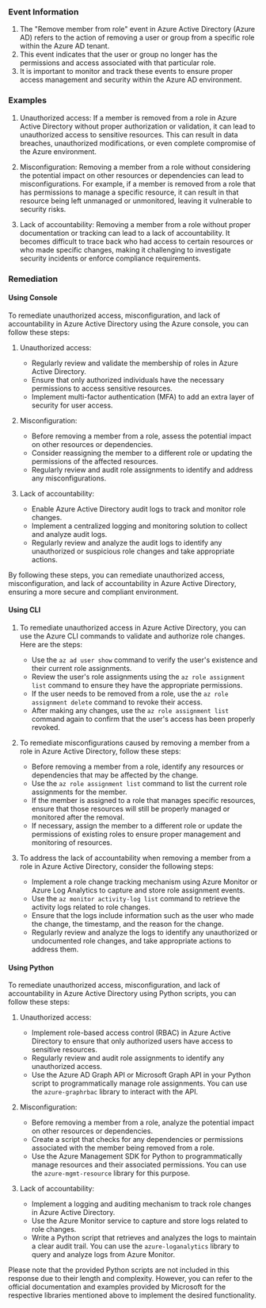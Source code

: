 
### Event Information

1. The "Remove member from role" event in Azure Active Directory (Azure AD) refers to the action of removing a user or group from a specific role within the Azure AD tenant.
2. This event indicates that the user or group no longer has the permissions and access associated with that particular role.
3. It is important to monitor and track these events to ensure proper access management and security within the Azure AD environment.


### Examples

1. Unauthorized access: If a member is removed from a role in Azure Active Directory without proper authorization or validation, it can lead to unauthorized access to sensitive resources. This can result in data breaches, unauthorized modifications, or even complete compromise of the Azure environment.

2. Misconfiguration: Removing a member from a role without considering the potential impact on other resources or dependencies can lead to misconfigurations. For example, if a member is removed from a role that has permissions to manage a specific resource, it can result in that resource being left unmanaged or unmonitored, leaving it vulnerable to security risks.

3. Lack of accountability: Removing a member from a role without proper documentation or tracking can lead to a lack of accountability. It becomes difficult to trace back who had access to certain resources or who made specific changes, making it challenging to investigate security incidents or enforce compliance requirements.

### Remediation

#### Using Console

To remediate unauthorized access, misconfiguration, and lack of accountability in Azure Active Directory using the Azure console, you can follow these steps:

1. Unauthorized access:
   - Regularly review and validate the membership of roles in Azure Active Directory.
   - Ensure that only authorized individuals have the necessary permissions to access sensitive resources.
   - Implement multi-factor authentication (MFA) to add an extra layer of security for user access.

2. Misconfiguration:
   - Before removing a member from a role, assess the potential impact on other resources or dependencies.
   - Consider reassigning the member to a different role or updating the permissions of the affected resources.
   - Regularly review and audit role assignments to identify and address any misconfigurations.

3. Lack of accountability:
   - Enable Azure Active Directory audit logs to track and monitor role changes.
   - Implement a centralized logging and monitoring solution to collect and analyze audit logs.
   - Regularly review and analyze the audit logs to identify any unauthorized or suspicious role changes and take appropriate actions.

By following these steps, you can remediate unauthorized access, misconfiguration, and lack of accountability in Azure Active Directory, ensuring a more secure and compliant environment.

#### Using CLI

1. To remediate unauthorized access in Azure Active Directory, you can use the Azure CLI commands to validate and authorize role changes. Here are the steps:

   - Use the `az ad user show` command to verify the user's existence and their current role assignments.
   - Review the user's role assignments using the `az role assignment list` command to ensure they have the appropriate permissions.
   - If the user needs to be removed from a role, use the `az role assignment delete` command to revoke their access.
   - After making any changes, use the `az role assignment list` command again to confirm that the user's access has been properly revoked.

2. To remediate misconfigurations caused by removing a member from a role in Azure Active Directory, follow these steps:

   - Before removing a member from a role, identify any resources or dependencies that may be affected by the change.
   - Use the `az role assignment list` command to list the current role assignments for the member.
   - If the member is assigned to a role that manages specific resources, ensure that those resources will still be properly managed or monitored after the removal.
   - If necessary, assign the member to a different role or update the permissions of existing roles to ensure proper management and monitoring of resources.

3. To address the lack of accountability when removing a member from a role in Azure Active Directory, consider the following steps:

   - Implement a role change tracking mechanism using Azure Monitor or Azure Log Analytics to capture and store role assignment events.
   - Use the `az monitor activity-log list` command to retrieve the activity logs related to role changes.
   - Ensure that the logs include information such as the user who made the change, the timestamp, and the reason for the change.
   - Regularly review and analyze the logs to identify any unauthorized or undocumented role changes, and take appropriate actions to address them.

#### Using Python

To remediate unauthorized access, misconfiguration, and lack of accountability in Azure Active Directory using Python scripts, you can follow these steps:

1. Unauthorized access:
   - Implement role-based access control (RBAC) in Azure Active Directory to ensure that only authorized users have access to sensitive resources.
   - Regularly review and audit role assignments to identify any unauthorized access.
   - Use the Azure AD Graph API or Microsoft Graph API in your Python script to programmatically manage role assignments. You can use the `azure-graphrbac` library to interact with the API.

2. Misconfiguration:
   - Before removing a member from a role, analyze the potential impact on other resources or dependencies.
   - Create a script that checks for any dependencies or permissions associated with the member being removed from a role.
   - Use the Azure Management SDK for Python to programmatically manage resources and their associated permissions. You can use the `azure-mgmt-resource` library for this purpose.

3. Lack of accountability:
   - Implement a logging and auditing mechanism to track role changes in Azure Active Directory.
   - Use the Azure Monitor service to capture and store logs related to role changes.
   - Write a Python script that retrieves and analyzes the logs to maintain a clear audit trail. You can use the `azure-loganalytics` library to query and analyze logs from Azure Monitor.

Please note that the provided Python scripts are not included in this response due to their length and complexity. However, you can refer to the official documentation and examples provided by Microsoft for the respective libraries mentioned above to implement the desired functionality.

